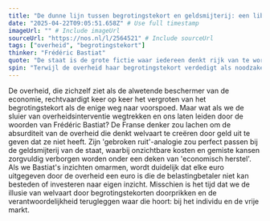 ```yaml
---
title: "De dunne lijn tussen begrotingstekort en geldsmijterij: een libertarische blik"
date: "2025-04-22T09:05:51.658Z" # Use full timestamp
imageUrl: "" # Include imageUrl
sourceUrl: "https://nos.nl/l/2564521" # Include sourceUrl
tags: ["overheid", "begrotingstekort"]
thinker: "Frédéric Bastiat"
quote: "De staat is de grote fictie waar iedereen denkt rijk van te worden ten koste van anderen. - Frédéric Bastiat"
spin: "Terwijl de overheid haar begrotingstekort verdedigt als noodzakelijk voor herstel, blijft de ware impact van geldsmijterij op de belastingbetaler onderbelicht."
---
```


De overheid, die zichzelf ziet als de alwetende beschermer van de economie, rechtvaardigt keer op keer het vergroten van het begrotingstekort als de enige weg naar voorspoed. Maar wat als we de sluier van overheidsinterventie wegtrekken en ons laten leiden door de woorden van Frédéric Bastiat? De Franse denker zou lachen om de absurditeit van de overheid die denkt welvaart te creëren door geld uit te geven dat ze niet heeft. Zijn 'gebroken ruit'-analogie zou perfect passen bij de geldsmijterij van de staat, waarbij onzichtbare kosten en gemiste kansen zorgvuldig verborgen worden onder een deken van 'economisch herstel'. Als we Bastiat's inzichten omarmen, wordt duidelijk dat elke euro uitgegeven door de overheid een euro is die de belastingbetaler niet kan besteden of investeren naar eigen inzicht. Misschien is het tijd dat we de illusie van welvaart door begrotingstekorten doorprikken en de verantwoordelijkheid terugleggen waar die hoort: bij het individu en de vrije markt.
